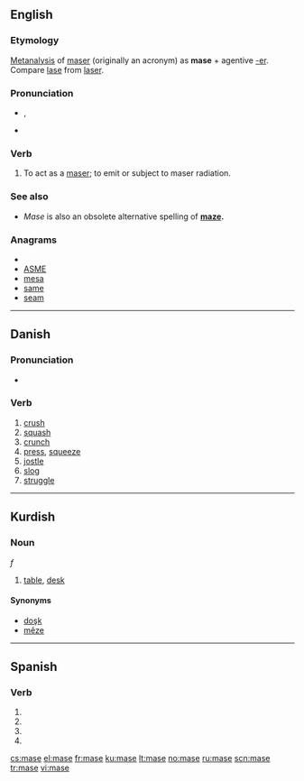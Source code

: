 ==English==

===Etymology===
[[Metanalysis]] of [[maser]] (originally an acronym) as '''mase''' + agentive [[-er]].  Compare [[lase]] from [[laser]].

===Pronunciation===
* {{a|GenAm}} {{IPA|/meɪz/}}, {{SAMPA|/meIz/}}
* {{rhymes|eɪz}}

===Verb===
{{en-verb|mas|ing}}

# To act as a [[maser]]; to emit or subject to maser radiation.

===See also===
* ''Mase'' is also an obsolete alternative spelling of '''[[maze]].'''

===Anagrams===
* {{alphagram|aems}}
* [[ASME#English|ASME]]
* [[mesa#English|mesa]]
* [[same#English|same]]
* [[seam#English|seam]]

----

==Danish==

===Pronunciation===
* {{IPA|/maːsə/|[ˈmœːsə]|lang=da}}

===Verb===
{{infl|da|verb|imperative|mas|present|maser|past|maste|or|masede|past participle|mast|or|maset}}

# [[crush]]
# [[squash]]
# [[crunch]]
# [[press]], [[squeeze]]
# [[jostle]]
# [[slog]]
# [[struggle]]

----

==Kurdish==

===Noun===
{{infl|ku|noun}} ''f''

# [[table]], [[desk]]

====Synonyms====
* [[doşk]]
* [[mêze]]

----

==Spanish==

===Verb===
{{es-verb-form|masar}}

# {{es-verb form of|ending=ar|mood=imperative|pers=2|formal=yes|number=singular|[[masar]]}}
# {{es-verb form of|ending=ar|mood=subjunctive|tense=present|pers=1|number=singular|[[masar]]}}
# {{es-verb form of|ending=ar|mood=subjunctive|tense=present|pers=2|formal=yes|number=singular|[[masar]]}}
# {{es-verb form of|ending=ar|mood=subjunctive|tense=present|pers=3|number=singular|[[masar]]}}

[[cs:mase]]
[[el:mase]]
[[fr:mase]]
[[ku:mase]]
[[lt:mase]]
[[no:mase]]
[[ru:mase]]
[[scn:mase]]
[[tr:mase]]
[[vi:mase]]